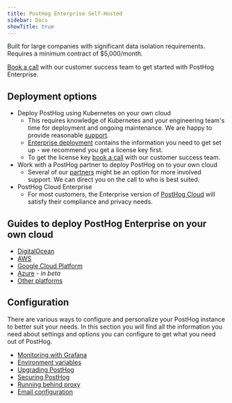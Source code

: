 ```yaml
---
title: PostHog Enterprise Self-Hosted
sidebar: Docs
showTitle: true
---
```


Built for large companies with significant data isolation requirements. Requires a minimum contract of $5,000/month.

[Book a call](/book-a-demo) with our customer success team to get started with PostHog Enterprise.

## Deployment options

- Deploy PostHog using Kubernetes on your own cloud
    - This requires knowledge of Kubernetes and your engineering team's time for deployment and ongoing maintenance. We are happy to provide reasonable [support](/docs/self-host/enterprise/support.md).
    - [Enterprise deployment](/docs/self-host/enterprise/overview.mdx) contains the information you need to get set up - we recommend you get a license key first.
    - To get the license key [book a call](/book-a-demo) with our customer success team.
- Work with a PostHog partner to deploy PostHog on to your own cloud
    - Several of our [partners](/partners) might be an option for more involved support. We can direct you on the call to who is best suited.
- PostHog Cloud Enterprise
    - For most customers, the Enterprise version of [PostHog Cloud](/pricing) will satisfy their compliance and privacy needs.

## Guides to deploy PostHog Enterprise on your own cloud

-   [DigitalOcean](/docs/self-host/deploy/digital-ocean)
-   [AWS](/docs/self-host/deploy/aws)
-   [Google Cloud Platform](/docs/self-host/deploy/gcp)
-   [Azure](/docs/self-host/deploy/azure) - _in beta_
-   [Other platforms](/docs/self-host/deploy/other)

## Configuration

There are various ways to configure and personalize your PostHog instance to better suit your needs. In this section you will find all the information you need about settings and options you can configure to get what you need out of PostHog.

-   [Monitoring with Grafana](/docs/self-host/configure/monitoring-with-grafana)
-   [Environment variables](/docs/self-host/configure/environment-variables)
-   [Upgrading PostHog](/docs/runbook/upgrading-posthog)
-   [Securing PostHog](/docs/self-host/configure/securing-posthog)
-   [Running behind proxy](/docs/self-host/configure/running-behind-proxy)
-   [Email configuration](/docs/self-host/configure/email)